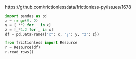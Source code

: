 https://github.com/frictionlessdata/frictionless-py/issues/1678
```python
import pandas as pd
x = range(0, 5)
y = [_**2 for _ in x]
z = [_*1.2 for _ in x]
df = pd.DataFrame({"x": x, "y": y, "z": z})

from frictionless import Resource
r = Resource(df)
r.read_rows()
```